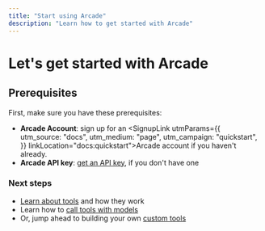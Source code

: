 ```yaml
---
title: "Start using Arcade"
description: "Learn how to get started with Arcade"
---
```



# Let's get started with Arcade

<GettingStarted />

## Prerequisites

First, make sure you have these prerequisites:

- **Arcade Account**: sign up for an <SignupLink utmParams={{
            utm_source: "docs",
            utm_medium: "page",
            utm_campaign: "quickstart",
          }} linkLocation="docs:quickstart">Arcade account</SignupLink> if you haven't already.
- **Arcade API key**: [get an API key](/home/api-keys), if you don't have one
<Prerequisites />

### Next steps

- [Learn about tools](use-tools/tools-overview) and how they work
- Learn how to [call tools with models](use-tools/call-tools-with-models)
- Or, jump ahead to building your own [custom tools](build-tools/create-a-toolkit)
